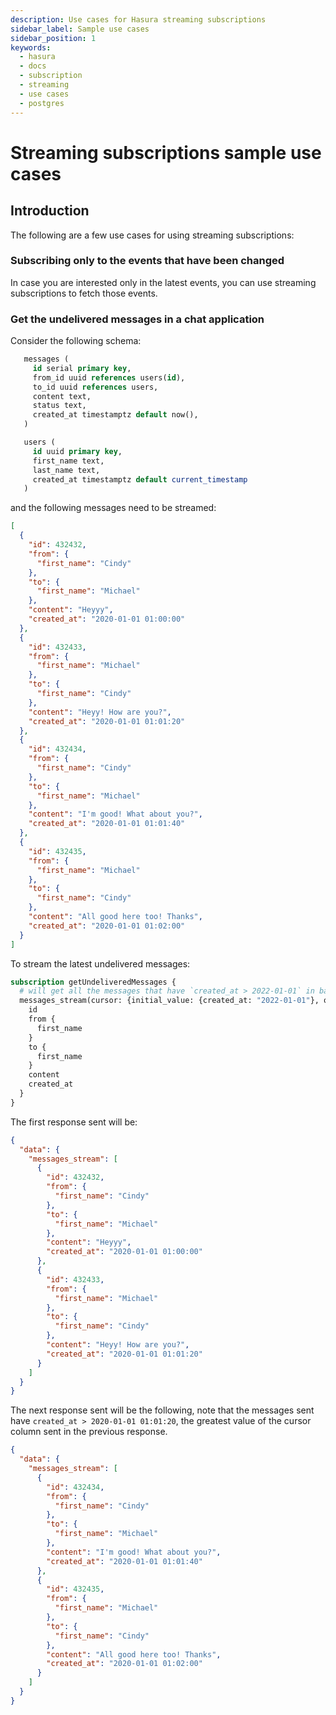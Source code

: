 ```yaml
---
description: Use cases for Hasura streaming subscriptions
sidebar_label: Sample use cases
sidebar_position: 1
keywords:
  - hasura
  - docs
  - subscription
  - streaming
  - use cases
  - postgres
---
```


# Streaming subscriptions sample use cases

## Introduction

The following are a few use cases for using streaming subscriptions:

### Subscribing only to the events that have been changed

In case you are interested only in the latest events, you can use streaming subscriptions to fetch those events.

### Get the undelivered messages in a chat application

Consider the following schema:

```sql
   messages (
     id serial primary key,
     from_id uuid references users(id),
     to_id uuid references users,
     content text,
     status text,
     created_at timestamptz default now(),
   )

   users (
     id uuid primary key,
     first_name text,
     last_name text,
     created_at timestamptz default current_timestamp
   )
```

and the following messages need to be streamed:

```json
[
  {
    "id": 432432,
    "from": {
      "first_name": "Cindy"
    },
    "to": {
      "first_name": "Michael"
    },
    "content": "Heyyy",
    "created_at": "2020-01-01 01:00:00"
  },
  {
    "id": 432433,
    "from": {
      "first_name": "Michael"
    },
    "to": {
      "first_name": "Cindy"
    },
    "content": "Heyy! How are you?",
    "created_at": "2020-01-01 01:01:20"
  },
  {
    "id": 432434,
    "from": {
      "first_name": "Cindy"
    },
    "to": {
      "first_name": "Michael"
    },
    "content": "I'm good! What about you?",
    "created_at": "2020-01-01 01:01:40"
  },
  {
    "id": 432435,
    "from": {
      "first_name": "Michael"
    },
    "to": {
      "first_name": "Cindy"
    },
    "content": "All good here too! Thanks",
    "created_at": "2020-01-01 01:02:00"
  }
]
```

To stream the latest undelivered messages:

```graphql
subscription getUndeliveredMessages {
  # will get all the messages that have `created_at > 2022-01-01` in batches of 2 rows
  messages_stream(cursor: {initial_value: {created_at: "2022-01-01"}, ordering: ASC}, batch_size: 2) {
    id
    from {
      first_name
    }
    to {
      first_name
    }
    content
    created_at
  }
}
```

The first response sent will be:

```json
{
  "data": {
    "messages_stream": [
      {
        "id": 432432,
        "from": {
          "first_name": "Cindy"
        },
        "to": {
          "first_name": "Michael"
        },
        "content": "Heyyy",
        "created_at": "2020-01-01 01:00:00"
      },
      {
        "id": 432433,
        "from": {
          "first_name": "Michael"
        },
        "to": {
          "first_name": "Cindy"
        },
        "content": "Heyy! How are you?",
        "created_at": "2020-01-01 01:01:20"
      }
    ]
  }
}
```

The next response sent will be the following, note that the messages sent have `created_at > 2020-01-01 01:01:20`, the
greatest value of the cursor column sent in the previous response.

```json
{
  "data": {
    "messages_stream": [
      {
        "id": 432434,
        "from": {
          "first_name": "Cindy"
        },
        "to": {
          "first_name": "Michael"
        },
        "content": "I'm good! What about you?",
        "created_at": "2020-01-01 01:01:40"
      },
      {
        "id": 432435,
        "from": {
          "first_name": "Michael"
        },
        "to": {
          "first_name": "Cindy"
        },
        "content": "All good here too! Thanks",
        "created_at": "2020-01-01 01:02:00"
      }
    ]
  }
}
```
